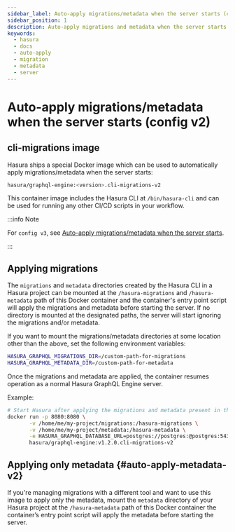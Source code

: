 ```yaml
---
sidebar_label: Auto-apply migrations/metadata when the server starts (config v2)
sidebar_position: 1
description: Auto-apply migrations and metadata when the server starts
keywords:
  - hasura
  - docs
  - auto-apply
  - migration
  - metadata
  - server
---
```


# Auto-apply migrations/metadata when the server starts (config v2)

## **cli-migrations** image

Hasura ships a special Docker image which can be used to automatically
apply migrations/metadata when the server starts:

```bash
hasura/graphql-engine:<version>.cli-migrations-v2
```

This container image includes the Hasura CLI at `/bin/hasura-cli` and
can be used for running any other CI/CD scripts in your workflow.

:::info Note

For `config v3`, see [Auto-apply migrations/metadata when the server starts](/migrations-metadata-seeds/auto-apply-migrations.mdx).

:::

## Applying migrations

The `migrations` and `metadata` directories created by the Hasura CLI in
a Hasura project can be mounted at the `/hasura-migrations` and
`/hasura-metadata` path of this Docker container and the container's
entry point script will apply the migrations and metadata before
starting the server. If no directory is mounted at the designated paths,
the server will start ignoring the migrations and/or metadata.

If you want to mount the migrations/metadata directories at some
location other than the above, set the following environment variables:

```bash
HASURA_GRAPHQL_MIGRATIONS_DIR=/custom-path-for-migrations
HASURA_GRAPHQL_METADATA_DIR=/custom-path-for-metadata
```

Once the migrations and metadata are applied, the container resumes
operation as a normal Hasura GraphQL Engine server.

Example:

```bash
# Start Hasura after applying the migrations and metadata present in the Hasura project
docker run -p 8080:8080 \
       -v /home/me/my-project/migrations:/hasura-migrations \
       -v /home/me/my-project/metadata:/hasura-metadata \
       -e HASURA_GRAPHQL_DATABASE_URL=postgres://postgres:@postgres:5432/postgres \
       hasura/graphql-engine:v1.2.0.cli-migrations-v2
```

## Applying only metadata {#auto-apply-metadata-v2}

If you're managing migrations with a different tool and want to use this
image to apply only the metadata, mount the `metadata` directory of your
Hasura project at the `/hasura-metadata` path of this Docker container
the container’s entry point script will apply the metadata before
starting the server.
